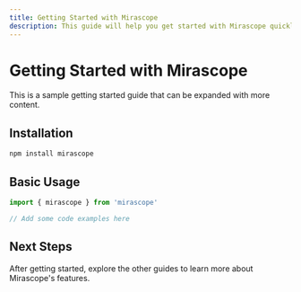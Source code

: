```yaml
---
title: Getting Started with Mirascope
description: This guide will help you get started with Mirascope quickly
---
```


# Getting Started with Mirascope

This is a sample getting started guide that can be expanded with more content.

## Installation

```bash
npm install mirascope
```

## Basic Usage

```typescript
import { mirascope } from 'mirascope'

// Add some code examples here
```

## Next Steps

After getting started, explore the other guides to learn more about Mirascope's features.